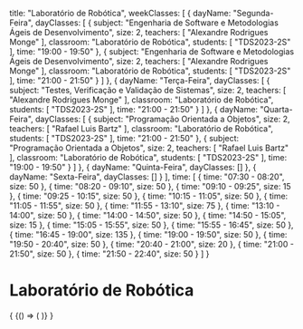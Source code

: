   title: "Laboratório de Robótica",
  weekClasses: [
    {
      dayName: "Segunda-Feira",
      dayClasses: [
        {
          subject: "Engenharia de Software e Metodologias Ágeis de Desenvolvimento",
          size: 2,
          teachers: [
            "Alexandre Rodrigues Monge"
          ],
          classroom: "Laboratório de Robótica",
          students: [
            "TDS2023-2S"
          ],
          time: "19:00 - 19:50"
        },
        {
          subject: "Engenharia de Software e Metodologias Ágeis de Desenvolvimento",
          size: 2,
          teachers: [
            "Alexandre Rodrigues Monge"
          ],
          classroom: "Laboratório de Robótica",
          students: [
            "TDS2023-2S"
          ],
          time: "21:00 - 21:50"
        }
      ]
    },
    {
      dayName: "Terça-Feira",
      dayClasses: [
        {
          subject: "Testes, Verificação e Validação de Sistemas",
          size: 2,
          teachers: [
            "Alexandre Rodrigues Monge"
          ],
          classroom: "Laboratório de Robótica",
          students: [
            "TDS2023-2S"
          ],
          time: "21:00 - 21:50"
        }
      ]
    },
    {
      dayName: "Quarta-Feira",
      dayClasses: [
        {
          subject: "Programação Orientada a Objetos",
          size: 2,
          teachers: [
            "Rafael Luis Bartz"
          ],
          classroom: "Laboratório de Robótica",
          students: [
            "TDS2023-2S"
          ],
          time: "21:00 - 21:50"
        },
        {
          subject: "Programação Orientada a Objetos",
          size: 2,
          teachers: [
            "Rafael Luis Bartz"
          ],
          classroom: "Laboratório de Robótica",
          students: [
            "TDS2023-2S"
          ],
          time: "19:00 - 19:50"
        }
      ]
    },
    {
      dayName: "Quinta-Feira",
      dayClasses: []
    },
    {
      dayName: "Sexta-Feira",
      dayClasses: []
    }
  ],
  time: [
    {
      time: "07:30 - 08:20",
      size: 50
    },
    {
      time: "08:20 - 09:10",
      size: 50
    },
    {
      time: "09:10 - 09:25",
      size: 15
    },
    {
      time: "09:25 - 10:15",
      size: 50
    },
    {
      time: "10:15 - 11:05",
      size: 50
    },
    {
      time: "11:05 - 11:55",
      size: 50
    },
    {
      time: "11:55 - 13:10",
      size: 75
    },
    {
      time: "13:10 - 14:00",
      size: 50
    },
    {
      time: "14:00 - 14:50",
      size: 50
    },
    {
      time: "14:50 - 15:05",
      size: 15
    },
    {
      time: "15:05 - 15:55",
      size: 50
    },
    {
      time: "15:55 - 16:45",
      size: 50
    },
    {
      time: "16:45 - 19:00",
      size: 135
    },
    {
      time: "19:00 - 19:50",
      size: 50
    },
    {
      time: "19:50 - 20:40",
      size: 50
    },
    {
      time: "20:40 - 21:00",
      size: 20
    },
    {
      time: "21:00 - 21:50",
      size: 50
    },
    {
      time: "21:50 - 22:40",
      size: 50
    }
  ]
}

# Laboratório de Robótica

<div>
  {
    <BrowserOnly>
      {() => (
        <Grid
          title={data.title}
          weekClasses={data.weekClasses}
          time={data.time}
        />
      )}
    </BrowserOnly>
  }
</div>

